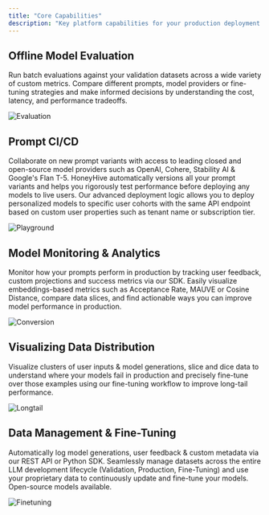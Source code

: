 ```yaml
---
title: "Core Capabilities"
description: "Key platform capabilities for your production deployment."
---
```


## Offline Model Evaluation

Run batch evaluations against your validation datasets across a wide variety of custom metrics. Compare different prompts, model providers or fine-tuning strategies and make informed decisions by understanding the cost, latency, and performance tradeoffs.

![Evaluation](/images/evaluation.png)

## Prompt CI/CD

Collaborate on new prompt variants with access to leading closed and open-source model providers such as OpenAI, Cohere, Stability AI & Google's Flan T-5. HoneyHive automatically versions all your prompt variants and helps you rigorously test performance before deploying any models to live users. Our advanced deployment logic allows you to deploy personalized models to specific user cohorts with the same API endpoint based on custom user properties such as tenant name or subscription tier.

![Playground](/images/playground1.png)

## Model Monitoring & Analytics

Monitor how your prompts perform in production by tracking user feedback, custom projections and success metrics via our SDK. Easily visualize embeddings-based metrics such as Acceptance Rate, MAUVE or Cosine Distance, compare data slices, and find actionable ways you can improve model performance in production.

![Conversion](/images/monitoring.png)

## Visualizing Data Distribution

Visualize clusters of user inputs & model generations, slice and dice data to understand where your models fail in production and precisely fine-tune over those examples using our fine-tuning workflow to improve long-tail performance.

![Longtail](/images/clusters.png)

## Data Management & Fine-Tuning

Automatically log model generations, user feedback & custom metadata via our REST API or Python SDK. Seamlessly manage datasets across the entire LLM development lifecycle (Validation, Production, Fine-Tuning) and use your proprietary data to continuously update and fine-tune your models. Open-source models available.

![Finetuning](/images/datasets.png)
